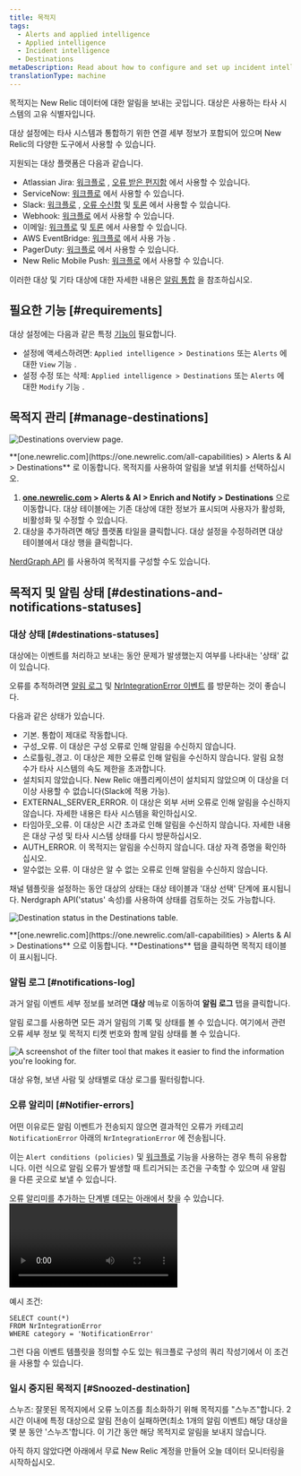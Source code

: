 ```yaml
---
title: 목적지
tags:
  - Alerts and applied intelligence
  - Applied intelligence
  - Incident intelligence
  - Destinations
metaDescription: Read about how to configure and set up incident intelligence destinations.
translationType: machine
---
```





목적지는 New Relic 데이터에 대한 알림을 보내는 곳입니다. 대상은 사용하는 타사 시스템의 고유 식별자입니다.

대상 설정에는 타사 시스템과 통합하기 위한 연결 세부 정보가 포함되어 있으며 New Relic의 다양한 도구에서 사용할 수 있습니다.

지원되는 대상 플랫폼은 다음과 같습니다.

* Atlassian Jira: [워크플로](/docs/alerts-applied-intelligence/applied-intelligence/incident-workflows/incident-workflows/) , [오류 받은 편지함](/docs/errors-inbox/) 에서 사용할 수 있습니다.
* ServiceNow: [워크플로](/docs/alerts-applied-intelligence/applied-intelligence/incident-workflows/incident-workflows/) 에서 사용할 수 있습니다.
* Slack: [워크플로](/docs/alerts-applied-intelligence/applied-intelligence/incident-workflows/incident-workflows/) , [오류 수신함](/docs/errors-inbox/) 및 [토론](/docs/new-relic-solutions/new-relic-one/ui-data/collaborate/collaboration-slack-integration/) 에서 사용할 수 있습니다.
* Webhook: [워크플로](/docs/alerts-applied-intelligence/applied-intelligence/incident-workflows/incident-workflows/) 에서 사용할 수 있습니다.
* 이메일: [워크플로](/docs/alerts-applied-intelligence/applied-intelligence/incident-workflows/incident-workflows/) 및 [토론](/docs/new-relic-solutions/new-relic-one/ui-data/collaborate/collaborate-with-teammates/) 에서 사용할 수 있습니다.
* AWS EventBridge: [워크플로](/docs/alerts-applied-intelligence/applied-intelligence/incident-workflows/incident-workflows/) 에서 사용 가능 .
* PagerDuty: [워크플로](/docs/alerts-applied-intelligence/applied-intelligence/incident-workflows/incident-workflows/) 에서 사용할 수 있습니다.
* New Relic Mobile Push: [워크플로](/docs/alerts-applied-intelligence/applied-intelligence/incident-workflows/incident-workflows/) 에서 사용할 수 있습니다.

이러한 대상 및 기타 대상에 대한 자세한 내용은 [알림 통합](/docs/alerts-applied-intelligence/notifications/notification-integrations) 을 참조하십시오.

## 필요한 기능 [#requirements]

대상 설정에는 다음과 같은 특정 [기능이](/docs/accounts/accounts-billing/new-relic-one-user-management/user-capabilities) 필요합니다.

* 설정에 액세스하려면: `Applied intelligence > Destinations` 또는 `Alerts` 에 대한 `View` 기능 .
* 설정 수정 또는 삭제: `Applied intelligence > Destinations` 또는 `Alerts` 에 대한 `Modify` 기능 .

## 목적지 관리 [#manage-destinations]

<img
  title="Destinations overview page"
  alt="Destinations overview page."
  src={accountsDestinationsOverview}
/>

<figcaption>
  **[one.newrelic.com](https://one.newrelic.com/all-capabilities) > Alerts & AI > Destinations** 로 이동합니다. 목적지를 사용하여 알림을 보낼 위치를 선택하십시오.
</figcaption>

1. **[one.newrelic.com](https://one.newrelic.com/all-capabilities) > Alerts & AI > Enrich and Notify > Destinations** 으로 이동합니다. 대상 테이블에는 기존 대상에 대한 정보가 표시되며 사용자가 활성화, 비활성화 및 수정할 수 있습니다.
2. 대상을 추가하려면 해당 플랫폼 타일을 클릭합니다. 대상 설정을 수정하려면 대상 테이블에서 대상 행을 클릭합니다.

[NerdGraph API](/docs/apis/nerdgraph/examples/nerdgraph-api-notifications-destinations) 를 사용하여 목적지를 구성할 수도 있습니다.

## 목적지 및 알림 상태 [#destinations-and-notifications-statuses]

### 대상 상태 [#destinations-statuses]

대상에는 이벤트를 처리하고 보내는 동안 문제가 발생했는지 여부를 나타내는 '상태' 값이 있습니다.

오류를 추적하려면 [알림 로그](/docs/alerts-applied-intelligence/notifications/notification-integrations/#notifications-log) 및 [NrIntegrationError 이벤트](/docs/data-apis/ingest-apis/metric-api/troubleshoot-nrintegrationerror-events/#error-details) 를 방문하는 것이 좋습니다.

다음과 같은 상태가 있습니다.

* 기본. 통합이 제대로 작동합니다.
* 구성\_오류. 이 대상은 구성 오류로 인해 알림을 수신하지 않습니다.
* 스로틀링\_경고. 이 대상은 제한 오류로 인해 알림을 수신하지 않습니다. 알림 요청 수가 타사 시스템의 속도 제한을 초과합니다.
* 설치되지 않았습니다. New Relic 애플리케이션이 설치되지 않았으며 이 대상을 더 이상 사용할 수 없습니다(Slack에 적용 가능).
* EXTERNAL_SERVER_ERROR. 이 대상은 외부 서버 오류로 인해 알림을 수신하지 않습니다. 자세한 내용은 타사 시스템을 확인하십시오.
* 타임아웃\_오류. 이 대상은 시간 초과로 인해 알림을 수신하지 않습니다. 자세한 내용은 대상 구성 및 타사 시스템 상태를 다시 방문하십시오.
* AUTH_ERROR. 이 목적지는 알림을 수신하지 않습니다. 대상 자격 증명을 확인하십시오.
* 알수없는 오류. 이 대상은 알 수 없는 오류로 인해 알림을 수신하지 않습니다.

채널 템플릿을 설정하는 동안 대상의 상태는 대상 테이블과 '대상 선택' 단계에 표시됩니다. Nerdgraph API('status' 속성)를 사용하여 상태를 검토하는 것도 가능합니다.

<img
  title="Destination status in the Destinations table."
  alt="Destination status in the Destinations table."
  src={accountsDestinationsStatus}
/>

<figcaption>
  **[one.newrelic.com](https://one.newrelic.com/all-capabilities) > Alerts & AI > Destinations** 으로 이동합니다. **Destinations** 탭을 클릭하면 목적지 테이블이 표시됩니다.
</figcaption>

### 알림 로그 [#notifications-log]

과거 알림 이벤트 세부 정보를 보려면 **대상** 메뉴로 이동하여 **알림 로그** 탭을 클릭합니다.

알림 로그를 사용하면 모든 과거 알림의 기록 및 상태를 볼 수 있습니다. 여기에서 관련 오류 세부 정보 및 목적지 티켓 번호와 함께 알림 상태를 볼 수 있습니다.

<img
  title="The filter tool that makes it easier to find the information you're looking for."
  alt="A screenshot of the filter tool that makes it easier to find the information you're looking for."
  src={accountsFilterDestinations}
/>

<figcaption>
  대상 유형, 보낸 사람 및 상태별로 대상 로그를 필터링합니다.
</figcaption>

### 오류 알리미 [#Notifier-errors]

어떤 이유로든 알림 이벤트가 전송되지 않으면 결과적인 오류가 카테고리 `NotificationError` 아래의 `NrIntegrationError` 에 전송됩니다.

이는 `Alert conditions (policies)` 및 [워크플로](/docs/alerts-applied-intelligence/applied-intelligence/incident-workflows/incident-workflows/) 기능을 사용하는 경우 특히 유용합니다. 이런 식으로 알림 오류가 발생할 때 트리거되는 조건을 구축할 수 있으며 새 알림을 다른 곳으로 보낼 수 있습니다.

오류 알리미를 추가하는 단계별 데모는 아래에서 찾을 수 있습니다.<Video type="wistia" id="b89ctyjolq"/>

예시 조건:

```
SELECT count(*)
FROM NrIntegrationError
WHERE category = 'NotificationError'
```

그런 다음 이벤트 템플릿을 정의할 수도 있는 워크플로 구성의 쿼리 작성기에서 이 조건을 사용할 수 있습니다.

### 일시 중지된 목적지 [#Snoozed-destination]

스누즈: 잘못된 목적지에서 오류 노이즈를 최소화하기 위해 목적지를 "스누즈"합니다. 2시간 이내에 특정 대상으로 알림 전송이 실패하면(최소 1개의 알림 이벤트) 해당 대상을 몇 분 동안 '스누즈'합니다. 이 기간 동안 해당 목적지로 알림을 보내지 않습니다.

아직 하지 않았다면 아래에서 무료 New Relic 계정을 만들어 오늘 데이터 모니터링을 시작하십시오.

<InlineSignup/>